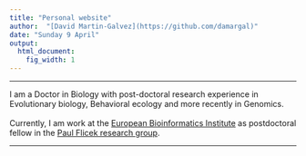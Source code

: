 ```yaml
---
title: "Personal website"
author:  "[David Martin-Galvez](https://github.com/damargal)"
date: "Sunday 9 April"
output:
  html_document:
    fig_width: 1
---
```

***
I am a Doctor in Biology with post-doctoral research experience in Evolutionary biology, Behavioral ecology and more recently in Genomics. 
<br>
<br>
Currently, I am work at the [European Bioinformatics Institute](http://www.ebi.ac.uk) as postdoctoral fellow in the [Paul Flicek research group](http://www.ebi.ac.uk/research/flicek).

***

<!-- It's possible to create well-designed websites for free using [RStudio's R Markdown](http://rmarkdown.rstudio.com/) and hosting them on [Github](http://github.com). This is very new and incredibly cool. It is a really powerful way to communicate science using the same reproducible workflow you use for your analyses and collaborations. -->

<!-- ***Creating websites with R Markdown can be done without knowing R or HTML, CSS, etc,*** and that's where we'll start. However, R Markdown integrates with these tools so the more you know the more complex and beautiful your website can be. This tutorial borrows heavily from a lot of great tutorials and resources you should check out too -- there are links throughout.  -->

<!-- The best way to learn is to follow along with your own laptop, but all are welcome. We'll spend half the time with the tutorial and half the time for you to work on your own website and get help. If you bring your laptop please do this beforehand:  -->

<!-- 1. install [RStudio](https://www.rstudio.com/products/rstudio/download/) -->
<!-- 1. create a [GitHub]((http://github.com)) account ([advice](http://happygitwithr.com/github-acct.html)) -->
<!-- 1. set up your computer to talk to GitHub -->
<!--     - have RStudio linked directly (preferred) ([instructions sections 8-14](http://happygitwithr.com/hello-git.html)) -->
<!--     - or install the [Desktop App](https://desktop.github.com/) -->
<!--     - or be familiar with git commands for the command line ([tutorial](https://try.github.io/levels/1/challenges/1)) -->

<!-- ---- -->


<!-- **Examples:** -->

<!-- We have been using R Markdown for the Ocean Health Index:  [**ohi-science.org/ohi-global**](http://ohi-science.org/ohi-global).   -->
<!-- And R Markdown is much more than just websites -- here's a [**one-minute video about R Markdown**](http://rmarkdown.rstudio.com/lesson-1.html) to get you excited.  -->

